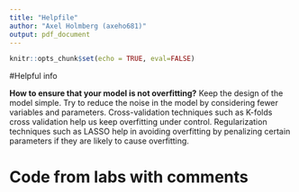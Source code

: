 ```yaml
---
title: "Helpfile"
author: "Axel Holmberg (axeho681)"
output: pdf_document
---
```


```r
knitr::opts_chunk$set(echo = TRUE, eval=FALSE)
```

#Helpful info

**How to ensure that your model is not overfitting?**
Keep the design of the model simple. Try to reduce the noise in the model by considering fewer variables and parameters.
Cross-validation techniques such as K-folds cross validation help us keep overfitting under control.
Regularization techniques such as LASSO help in avoiding overfitting by penalizing certain parameters if they are likely to cause overfitting.



# Code from labs with comments


